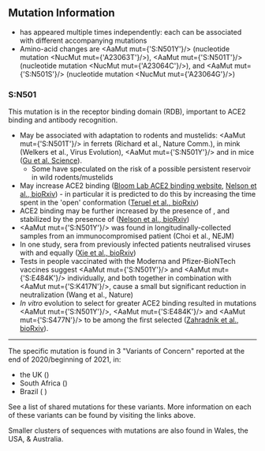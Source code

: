 
## Mutation Information

- <AaMut mut="S:N501"/> has appeared multiple times independently: each can be associated with different accompanying mutations
- Amino-acid changes are <AaMut mut={'S:N501Y'}/> (nucleotide mutation <NucMut mut={'A23063T'}/>), <AaMut mut={'S:N501T'}/> (nucleotide mutation <NucMut mut={'A23064C'}/>), and <AaMut mut={'S:N501S'}/> (nucleotide mutation <NucMut mut={'A23064G'}/>)

### S:N501
This mutation is in the receptor binding domain (RDB), important to ACE2 binding and antibody recognition.

- May be associated with adaptation to rodents and mustelids: <AaMut mut={'S:N501T'}/> in ferrets (<LinkExternal href="https://www.nature.com/articles/s41467-020-17367-2">Richard et al., Nature Comm.</LinkExternal>), in mink (<LinkExternal href="https://academic.oup.com/ve/advance-article/doi/10.1093/ve/veaa094/6025194?searchresult=1">Welkers et al., Virus Evolution</LinkExternal>), <AaMut mut={'S:N501Y'}/> and in mice ([Gu et al. Science](https://science.sciencemag.org/content/369/6511/1603)).
    - Some have speculated on the risk of a possible persistent reservoir in wild rodents/mustelids
- May increase ACE2 binding ([Bloom Lab ACE2 binding website](https://jbloomlab.github.io/SARS-CoV-2-RBD_DMS/), [Nelson et al., bioRxiv](https://www.biorxiv.org/content/10.1101/2021.01.13.426558v1)) - in particular it is predicted to do this by increasing the time spent in the 'open' conformation ([Teruel et al., bioRxiv](https://www.biorxiv.org/content/10.1101/2020.12.16.423118v2))
- ACE2 binding may be further increased by the presence of <AaMut mut="S:E484K"/>, and stabilized by the presence of <AaMut mut="S:K417N"/> ([Nelson et al., bioRxiv](https://www.biorxiv.org/content/10.1101/2021.01.13.426558v1))
- <AaMut mut={'S:N501Y'}/> was found in longitudinally-collected samples from an immunocompromised patient (<LinkExternal href="https://www.nejm.org/doi/full/10.1056/NEJMc2031364?query=featured_coronavirus">Choi et al., NEJM</LinkExternal>)
- In one study, sera from previously infected patients neutralised viruses with <AaMut mut="S:501N"/> and <AaMut mut="S:501Y"/> equally ([Xie et al., bioRxiv](https://www.biorxiv.org/content/10.1101/2021.01.07.425740v1))
- Tests in people vaccinated with the Moderna and Pfizer-BioNTech vaccines suggest <AaMut mut={'S:N501Y'}/> and <AaMut mut={'S:E484K'}/> individually, and both together in combination with <AaMut mut={'S:K417N'}/>, cause a small but significant reduction in neutralization (<LinkExternal href="https://www.nature.com/articles/s41586-021-03324-6">Wang et al., Nature</LinkExternal>)
- _In vitro_ evolution to select for greater ACE2 binding resulted in mutations <AaMut mut={'S:N501Y'}/>, <AaMut mut={'S:E484K'}/> and <AaMut mut={'S:S477N'}/> to be among the first selected ([Zahradnik et al., bioRxiv](https://doi.org/10.1101/2021.01.06.425392)).

---

The specific mutation <AaMut mut="S:N501Y"/> is found in 3 "Variants of Concern" reported at the end of 2020/beginning of 2021, in:
- the UK (<VarOrLin name="20I (Alpha, V1)" prefix=""/>)
- South Africa (<VarOrLin name="20H (Beta, V2)" prefix=""/>)
- Brazil ( <VarOrLin name="20J (Gamma, V3)" prefix=""/>)

See a <Link href="/shared-mutations">list of shared mutations</Link> for these variants. More information on each of these variants can be found by visiting the links above.

Smaller clusters of sequences with <AaMut mut="S:N501"/> mutations are also found in Wales, the USA, & Australia.
